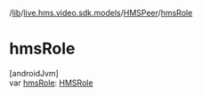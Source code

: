 /[lib](/api-reference/android/v2/home/content)/[live.hms.video.sdk.models](../index)/[HMSPeer](index)/[hmsRole](hms-role)

# hmsRole

[androidJvm]\
var [hmsRole](hms-role): [HMSRole](../../live.hms.video.sdk.models.role/-h-m-s-role/index)
